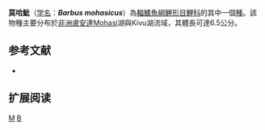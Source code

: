{{Speciesbox 
| taxon = Barbus mohasicus
| status = NE
| status_system = IUCN3.1
| authority = [[Pappenheim|Pappenheim]], 1914
| synonyms = *''Barbus mohasicus mohasicus''<br /><small>Pappenheim, 1914</small>
*''Barbus mohasicus paucisquamata''<br /><small>Pellegrin, 1933</small>
}}

'''莫哈魮'''（[[学名|学名]]：'''''Barbus mohasicus'''''）為[[輻鰭魚綱|輻鰭魚綱]][[鯉形目|鯉形目]][[鯉科|鯉科]]的其中一個[[種|種]]。該物種主要分布於[[非洲|非洲]][[盧安達|盧安達]]Mohasi湖與Kivu湖流域，其體長可達6.5公分。

== 参考文献 ==
*{{FishBase_species|genus=Barbus|species=mohasicus|year=2011|month=12}}

== 扩展阅读 ==
{{refbegin}}
{{wikispecies-inline|Barbus mohasicus|莫哈魮}}
{{refend}}
{{Taxonbar|from=Q2668202}}

[[Category:魮屬|M]]
[[Category:1914年描述的魚類|B]]

{{魚類小作品}}